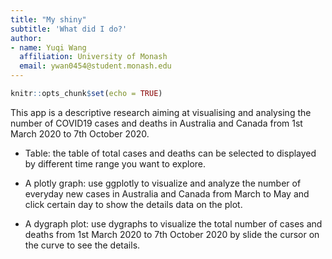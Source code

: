 ```yaml
---
title: "My shiny"
subtitle: 'What did I do?'
author:
- name: Yuqi Wang
  affiliation: University of Monash
  email: ywan0454@student.monash.edu
---
```


```r
knitr::opts_chunk$set(echo = TRUE)
```

This app is a descriptive research aiming at visualising and analysing the number of COVID19 cases and deaths in Australia and Canada from 1st March 2020 to 7th October 2020.  

- Table: the table of total cases and deaths can be selected to displayed by different time range you want to explore.  

- A plotly graph: use ggplotly to visualize and analyze the number of everyday new cases in Australia and Canada from March to May and click certain day to show the details data on the plot.  

- A dygraph plot: use dygraphs to visualize the total number of cases and deaths from 1st March 2020 to 7th October 2020 by slide the cursor on the curve to see the details.

